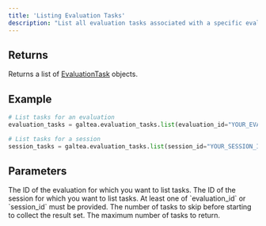 ```yaml
---
title: 'Listing Evaluation Tasks'
description: "List all evaluation tasks associated with a specific evaluation."
---
```



## Returns
Returns a list of [EvaluationTask](/concepts/product/version/session/evaluation/task) objects.

## Example
```python
# List tasks for an evaluation
evaluation_tasks = galtea.evaluation_tasks.list(evaluation_id="YOUR_EVALUATION_ID")

# List tasks for a session
session_tasks = galtea.evaluation_tasks.list(session_id="YOUR_SESSION_ID")
```

## Parameters
<ResponseField name="evaluation_id" type="string" optional>
  The ID of the evaluation for which you want to list tasks.
</ResponseField>
<ResponseField name="session_id" type="string" optional>
  The ID of the session for which you want to list tasks.
</ResponseField>
<Note>
  At least one of `evaluation_id` or `session_id` must be provided.
</Note>
<ResponseField name="offset" type="int">
  The number of tasks to skip before starting to collect the result set.
</ResponseField>
<ResponseField name="limit" type="int">
  The maximum number of tasks to return.
</ResponseField>
